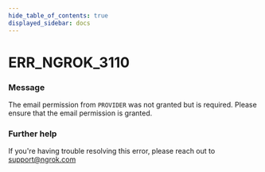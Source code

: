 ```yaml
---
hide_table_of_contents: true
displayed_sidebar: docs
---
```



# ERR_NGROK_3110

### Message

The email permission from `PROVIDER` was not granted but is required. Please ensure that the email permission is granted.

<ErrorDetails error="err_ngrok_3110" />

### Further help

If you're having trouble resolving this error, please reach out to [support@ngrok.com](mailto:support@ngrok.com?subject=Help%20with%20ERR_NGROK_3110)
